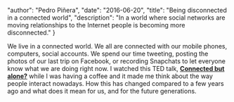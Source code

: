 
  "author": "Pedro Piñera",
  "date": "2016-06-20",
  "title": "Being disconnected in a connected world",
  "description": "In a world where social networks are moving relationships to the Internet people is becoming more disconnected."
}




We live in a connected world. We all are connected with our mobile phones, computers, social accounts. We spend our time tweeting, posting the photos of our last trip on Facebook, or recording Snapchats to let everyone know what we are doing right now. I watched this TED talk, [**Connected but alone?**](https://www.ted.com/talks/sherry_turkle_alone_together?language=en) while I was having a coffee and it made me think about the way people interact nowadays. How this has changed compared to a few years ago and what does it mean for us, and for the future generations.


    
